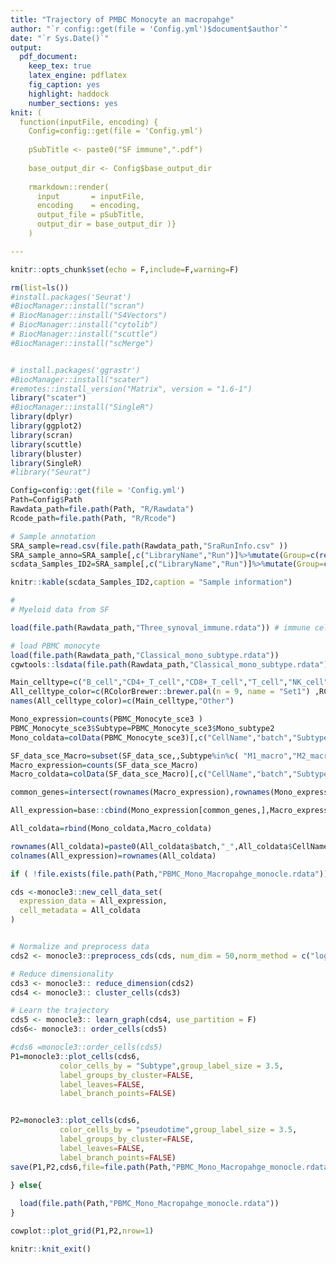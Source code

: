 ```yaml
---
title: "Trajectory of PMBC Monocyte an macropahge"
author: "`r config::get(file = 'Config.yml')$document$author`"
date: "`r Sys.Date()`"
output:
  pdf_document:
    keep_tex: true
    latex_engine: pdflatex
    fig_caption: yes
    highlight: haddock
    number_sections: yes
knit: (
  function(inputFile, encoding) {
    Config=config::get(file = 'Config.yml') 
    
    pSubTitle <- paste0("SF immune",".pdf")
    
    base_output_dir <- Config$base_output_dir
 
    rmarkdown::render( 
      input       = inputFile, 
      encoding    = encoding, 
      output_file = pSubTitle,
      output_dir = base_output_dir )}
    )

---
```


```r
knitr::opts_chunk$set(echo = F,include=F,warning=F)
```



```r
rm(list=ls())
#install.packages('Seurat')
#BiocManager::install("scran")
# BiocManager::install("S4Vectors")
# BiocManager::install("cytolib")
# BiocManager::install("scuttle")
#BiocManager::install("scMerge")


# install.packages('ggrastr')
#BiocManager::install("scater")
#remotes::install_version("Matrix", version = "1.6-1")
library("scater")
#BiocManager::install("SingleR")
library(dplyr)
library(ggplot2)
library(scran)
library(scuttle)
library(bluster)
library(SingleR)
#library("Seurat")

```


```r
Config=config::get(file = 'Config.yml')
Path=Config$Path
Rawdata_path=file.path(Path, "R/Rawdata")
Rcode_path=file.path(Path, "R/Rcode")
```



```r
# Sample annotation
SRA_sample=read.csv(file.path(Rawdata_path,"SraRunInfo.csv" ))
SRA_sample_anno=SRA_sample[,c("LibraryName","Run")]%>%mutate(Group=c(rep("Gout_SYN",3),rep("Gout_PBMC",7),rep("Control_PBMC",5)))%>%setNames(c("Sample_ID","SRR_number","Group"))
scdata_Samples_ID2=SRA_sample[,c("LibraryName","Run")]%>%mutate(Group=c(rep("Gout_SYN",3),rep("Gout_PBMC",7),rep("Control_PBMC",5)))%>%setNames(c("Sample_ID","SRR_number","Group"))%>%mutate(Sample_ID2=c(paste0("Gout_SYN_",c(1:3)),paste0("Gout_PBMC_",c(1:7)),paste0("Control_PBMC_",c(1:5)) ))
```


```r
knitr::kable(scdata_Samples_ID2,caption = "Sample information")
```


```r
# 
# Myeloid data from SF 

load(file.path(Rawdata_path,"Three_synoval_immune.rdata")) # immune cells in synovial 

# load PBMC monocyte
load(file.path(Rawdata_path,"Classical_mono_subtype.rdata"))
cgwtools::lsdata(file.path(Rawdata_path,"Classical_mono_subtype.rdata"))
```


```r
Main_celltype=c("B_cell","CD4+_T_cell","CD8+_T_cell","T_cell","NK_cell","Monocyte","Neutrophils","Macrophage","DC" ,"Platelets")
All_celltype_color=c(RColorBrewer::brewer.pal(n = 9, name = "Set1") ,RColorBrewer::brewer.pal(n = 2, name = "Set2"))
names(All_celltype_color)=c(Main_celltype,"Other")
```


```r
Mono_expression=counts(PBMC_Monocyte_sce3 )
PBMC_Monocyte_sce3$Subtype=PBMC_Monocyte_sce3$Mono_subtype2
Mono_coldata=colData(PBMC_Monocyte_sce3)[,c("CellName","batch","Subtype")]
```


```r


SF_data_sce_Macro=subset(SF_data_sce,,Subtype%in%c( "M1_macro","M2_macro" ))
Macro_expression=counts(SF_data_sce_Macro)
Macro_coldata=colData(SF_data_sce_Macro)[,c("CellName","batch","Subtype")]

common_genes=intersect(rownames(Macro_expression),rownames(Mono_expression))

All_expression=base::cbind(Mono_expression[common_genes,],Macro_expression[common_genes,])

All_coldata=rbind(Mono_coldata,Macro_coldata)

rownames(All_coldata)=paste0(All_coldata$batch,"_",All_coldata$CellName)
colnames(All_expression)=rownames(All_coldata)
```


```r
if ( !file.exists(file.path(Path,"PBMC_Mono_Macropahge_monocle.rdata"))){

cds <-monocle3::new_cell_data_set(
  expression_data = All_expression,
  cell_metadata = All_coldata
)


# Normalize and preprocess data
cds2 <- monocle3::preprocess_cds(cds, num_dim = 50,norm_method = c("log"),scaling = TRUE)

# Reduce dimensionality
cds3 <- monocle3:: reduce_dimension(cds2)
cds4 <- monocle3:: cluster_cells(cds3)

# Learn the trajectory
cds5 <- monocle3:: learn_graph(cds4, use_partition = F)
cds6<- monocle3:: order_cells(cds5)

#cds6 =monocle3::order_cells(cds5)
P1=monocle3::plot_cells(cds6,
           color_cells_by = "Subtype",group_label_size = 3.5,
           label_groups_by_cluster=FALSE,
           label_leaves=FALSE,
           label_branch_points=FALSE)


P2=monocle3::plot_cells(cds6,
           color_cells_by = "pseudotime",group_label_size = 3.5,
           label_groups_by_cluster=FALSE,
           label_leaves=FALSE,
           label_branch_points=FALSE)
save(P1,P2,cds6,file=file.path(Path,"PBMC_Mono_Macropahge_monocle.rdata"))

} else{
  
  load(file.path(Path,"PBMC_Mono_Macropahge_monocle.rdata"))
}
```

```r
cowplot::plot_grid(P1,P2,nrow=1)
```


```r
knitr::knit_exit()
```


